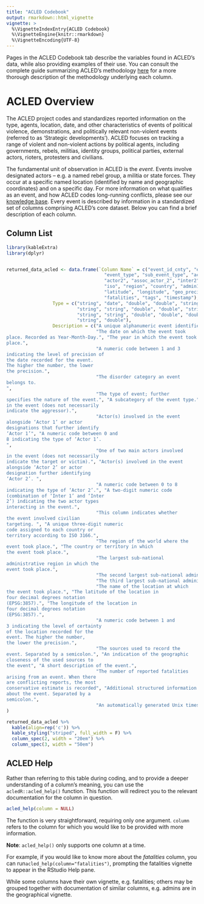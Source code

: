```yaml
---
title: "ACLED Codebook"
output: rmarkdown::html_vignette
vignette: >
  %\VignetteIndexEntry{ACLED Codebook}
  %\VignetteEngine{knitr::rmarkdown}
  %\VignetteEncoding{UTF-8}
---
```



Pages in the ACLED Codebook tab describe the variables found in ACLED's data, while also providing examples of their use. You can consult the complete guide summarizing ACLED's methodology [here](https://acleddata.com/download/2827/) for a more thorough description of the methodology underlying each column.

# ACLED Overview

The ACLED project codes and standardizes reported information on the type, agents, location, date, and other characteristics of events of political violence, demonstrations, and politically relevant non-violent events (referred to as 'Strategic developments'). ACLED focuses on tracking a range of violent and non-violent actions by political agents, including governments, rebels, militias, identity groups, political parties, external actors, rioters, protesters and civilians.


The fundamental unit of observation in ACLED is the *event*. Events involve designated actors -- e.g. a named rebel group, a militia or state forces. They occur at a specific named location (identified by name and geographic coordinates) and on a specific day. For more information on what qualifies as an event, and how ACLED codes long-running conflicts, please see our [knowledge base](https://acleddata.com/knowledge-base/how-are-events-disaggregated/). Every event is described by information in a standardized set of columns comprising ACLED’s core dataset. Below you can find a brief description of each column. 

## Column List

```r
library(kableExtra)
library(dplyr)


returned_data_acled <- data.frame(`Column Name` = c("event_id_cnty", "event_date", "year", "time_precision", "disorder_type",
                                    "event_type", "sub_event_type", "actor1", "assoc_actor_1", "inter1",
                                    "actor2", "assoc_actor_2", "inter2", "interaction", "civilian_targeting",
                                    "iso", "region", "country", "admin1", "admin2", "admin3", "location",
                                    "latitude", "longitude", "geo_precision", "source", "source_scale", "notes",
                                    "fatalities", "tags", "timestamp"),
                 Type = c("string", "date", "double", "double", "string", "string", "string", "string", "string", "double",
                          "string", "string", "double", "double", "string", "double", "string", "string", "string", "string",
                          "string", "string", "double", "double", "double", "string", "string", "string", "double",
                          "string", "double"),
                 Description = c("A unique alphanumeric event identifier by number and country acronym. This identifier remains constant even when the event details are updated.",
                                 "The date on which the event took
place. Recorded as Year-Month-Day.", "The year in which the event took
place.",
                                 "A numeric code between 1 and 3
indicating the level of precision of
the date recorded for the event.
The higher the number, the lower
the precision.",
                                 "The disorder category an event
belongs to.
",
                                 "The type of event; further
specifies the nature of the event.", "A subcategory of the event type.", "One of two main actors involved
in the event (does not necessarily
indicate the aggressor).",
                                 "Actor(s) involved in the event
alongside ‘Actor 1’ or actor
designations that further identify
‘Actor 1’", "A numeric code between 0 and
8 indicating the type of ‘Actor 1’.
",
                                 "One of two main actors involved
in the event (does not necessarily
indicate the target or victim).", "Actor(s) involved in the event
alongside ‘Actor 2’ or actor
designation further identifying
‘Actor 2’. ",
                                 "A numeric code between 0 to 8
indicating the type of ‘Actor 2’.", "A two-digit numeric code
(combination of ‘Inter 1’ and ‘Inter
2’) indicating the two actor types
interacting in the event.",
                                 "This column indicates whether
the event involved civilian
targeting. ", "A unique three-digit numeric
code assigned to each country or
territory according to ISO 3166.",
                                 "The region of the world where the
event took place.", "The country or territory in which
the event took place.",
                                 "The largest sub-national
administrative region in which the
event took place.",
                                 "The second largest sub-national administrative region in which the event took place.",
                                 "The third largest sub-national administrative region in which the event took place.",
                                 "The name of the location at which
the event took place.", "The latitude of the location in
four decimal degrees notation
(EPSG:3857).", "The longitude of the location in
four decimal degrees notation
(EPSG:3857).",
                                 "A numeric code between 1 and
3 indicating the level of certainty
of the location recorded for the
event. The higher the number,
the lower the precision.",
                                 "The sources used to record the
event. Separated by a semicolon.", "An indication of the geographic
closeness of the used sources to
the event", "A short description of the event.",
                                 "The number of reported fatalities
arising from an event. When there
are conflicting reports, the most
conservative estimate is recorded", "Additional structured information
about the event. Separated by a
semicolon.",
                                 "An automatically generated Unix timestamp that represents the exact date and time an event was last uploaded to the ACLED API."), check.names = F
)

returned_data_acled %>% 
  kable(align=rep('c')) %>%
  kable_styling("striped", full_width = F) %>%
  column_spec(2, width = "20em") %>% 
  column_spec(3, width = "50em")

```

## ACLED Help

Rather than referring to this table during coding, and to provide a deeper understanding of a column’s meaning, you can use the  `acledR::acled_help()` function. This function will redirect you to the relevant documentation for the column in question. 

```r

acled_help(column = NULL)

```

The function is very straightforward, requiring only one argument.  `column` refers to the column for which you would like to be provided with more information. 

**Note**: `acled_help()` only supports one column at a time. 

For example, if you would like to know more about the *fatalities* column, you can run`acled_help(column="fatalities")`, prompting the fatalities vignette to appear in the RStudio Help pane.

While some columns have their own vignette, e.g. fatalities; others may be grouped together with documentation of similar columns, e.g. admins are in the geographical vignette.
